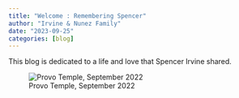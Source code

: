 ```yaml
---
title: "Welcome : Remembering Spencer"
author: "Irvine & Nunez Family"
date: "2023-09-25"
categories: [blog]
---
```


This blog is dedicated to a life and love that Spencer Irvine shared.

![Provo Temple, September 2022](temple_flair.jpg)
